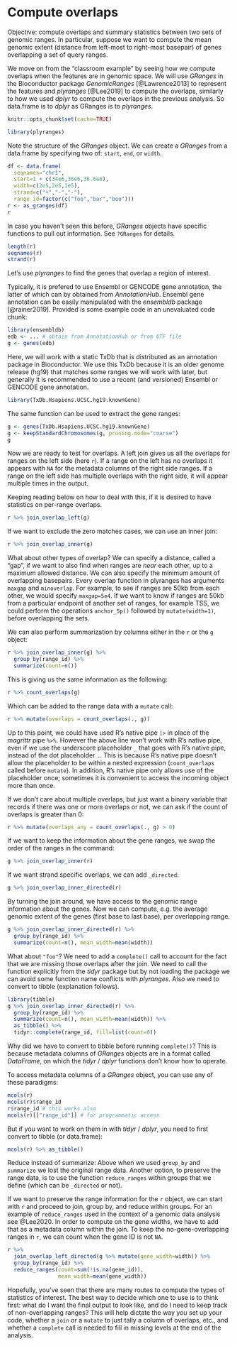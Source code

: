 # Compute overlaps

Objective: compute overlaps and summary statistics between two sets of
genomic ranges. In particular, suppose we want to compute the mean
genomic extent (distance from left-most to right-most basepair) of 
genes overlapping a set of query ranges.

We move on from the "classroom example" by seeing how we compute
overlaps when the features are in genomic space. We will use *GRanges*
in the Bioconductor package *GenomicRanges* [@Lawrence2013]
to represent the features and *plyranges* [@Lee2019]
to compute the overlaps, similarly to how we used
*dplyr* to compute the overlaps in the previous analysis. So
data.frame is to *dplyr* as GRanges is to *plyranges*.

```r
knitr::opts_chunk$set(cache=TRUE)
```

```r
library(plyranges)
```

Note the structure of the *GRanges* object. We can create a *GRanges*
from a data.frame by specifying two of: `start`, `end`, or `width`.

```r
df <- data.frame(
  seqnames="chr1",
  start=1 + c(34e6,36e6,36.6e6),
  width=c(2e5,2e5,1e5),
  strand=c("+","-","-"),
  range_id=factor(c("foo","bar","boo")))
r <- as_granges(df)
r
```

In case you haven't seen this before, *GRanges* objects have specific
functions to pull out information. See `?GRanges` for details.

```r
length(r)
seqnames(r)
strand(r)
```

Let's use *plyranges* to find the genes that overlap a region of
interest.

Typically, it is prefered to use Ensembl or GENCODE gene annotation, 
the latter of which can by obtained from *AnnotationHub*. Ensembl gene
annotation can be easily manipulated with the *ensembldb*
package [@rainer2019].
Provided is some example code in an unevaluated code chunk:

```r
library(ensembldb)
edb <- ... # obtain from AnnotationHub or from GTF file
g <- genes(edb)
```

Here, we will work with a static TxDb that is distributed as an
annotation package in Bioconductor. We use this TxDb because it is
an older genome release (hg19) that matches some ranges we will work
with later, but generally it is recommended to use a recent (and
versioned) Ensembl or GENCODE gene annotation.

```r
library(TxDb.Hsapiens.UCSC.hg19.knownGene)
```

The same function can be used to extract the gene ranges:

```r
g <- genes(TxDb.Hsapiens.UCSC.hg19.knownGene)
g <- keepStandardChromosomes(g, pruning.mode="coarse")
g
```

Now we are ready to test for overlaps. A left join gives us all the
overlaps for ranges on the left side (here `r`). If a range on the
left has no overlaps it appears with `NA` for the metadata columns of
the right side ranges. If a range on the left side has multiple
overlaps with the right side, it will appear multiple times in the
output. 

Keeping reading below on how to deal with this, if it is desired to
have statistics on per-range overlaps.

```r
r %>% join_overlap_left(g)
```

If we want to exclude the zero matches cases, we can use an inner
join:

```r
r %>% join_overlap_inner(g)
```

:::: {.note}
What about other types of overlap?  We can specify a distance, called
a "gap", if we want to also find when ranges are *near* each other, up
to a maximum allowed distance. We can also specify the minimum amount
of overlapping basepairs. Every overlap function in plyranges has
arguments `maxgap` and `minoverlap`. For example, to see if ranges are
50kb from each other, we would specify `maxgap=5e4`. If we want to
know if ranges are 50kb from a particular endpoint of another set of
ranges, for example TSS, we could perform the operations `anchor_5p()`
followed by `mutate(width=1)`, before overlapping the sets.
::::

We can also perform summarization by columns either in the `r` or the
`g` object:

```r
r %>% join_overlap_inner(g) %>%
  group_by(range_id) %>%
  summarize(count=n())
```

This is giving us the same information as the following:

```r
r %>% count_overlaps(g)
```

Which can be added to the range data with a `mutate` call:

```r
r %>% mutate(overlaps = count_overlaps(., g))
```

:::: {.note}
Up to this point, we could have used R's native pipe `|>` in place of
the *magrittr* pipe `%>%`. However the above line won't work with R's
native pipe, even if we use the underscore placeholder `_` that goes
with R's native pipe, instead of the dot placeholder `.`. This is
because R's native pipe doesn't allow the placeholder to be within a
nested expression (`count_overlaps` called before `mutate`). In
addition, R's native pipe only allows use of the placeholder once;
sometimes it is convenient to access the incoming object more than
once.
::::

If we don't care about multiple overlaps, but just want a binary 
variable that records if there was one or more overlaps or not,
we can ask if the count of overlaps is greater than 0:

```r
r %>% mutate(overlaps_any = count_overlaps(., g) > 0)
```

If we want to keep the information about the gene ranges, we swap the
order of the ranges in the command:

```r
g %>% join_overlap_inner(r)
```

If we want strand specific overlaps, we can add `_directed`:

```r
g %>% join_overlap_inner_directed(r)
```

By turning the join around, we have access to the genomic range 
information about the genes. Now we can compute, e.g. the average 
genomic extent of the genes (first base to last base), per overlapping
range.

```r
g %>% join_overlap_inner_directed(r) %>%
  group_by(range_id) %>%
  summarize(count=n(), mean_width=mean(width))
```

What about `"foo"`? We need to add a `complete()` call to account for
the fact that we are missing those overlaps after the join. We need to
call the function explicitly from the *tidyr* package but by not
loading the package we can avoid some function name conflicts with
*plyranges*. Also we need to convert to tibble (explanation
follows).

```r
library(tibble)
g %>% join_overlap_inner_directed(r) %>%
  group_by(range_id) %>%
  summarize(count=n(), mean_width=mean(width)) %>%
  as_tibble() %>%
  tidyr::complete(range_id, fill=list(count=0))
```

Why did we have to convert to tibble before running `complete()`?
This is because metadata columns of *GRanges* objects are in a format
called *DataFrame*, on which the *tidyr* / *dplyr* functions don't
know how to operate. 

To access metadata columns of a *GRanges* object, you can use any
of these paradigms:

```r
mcols(r)
mcols(r)$range_id
r$range_id # this works also
mcols(r)[["range_id"]] # for programmatic access
```

But if you want to work on them in with *tidyr* / *dplyr*, you need to
first convert to tibble (or data.frame):

```r
mcols(r) %>% as_tibble()
```

:::: {.note}
Reduce instead of summarize:
Above when we used `group_by` and `summarize` we lost the original
range data. Another option, to preserve the range data, is to use
the function `reduce_ranges` within groups that we define (which can
be `_directed` or not). 
::::

If we want to preserve the range information
for the `r` object, we can start with `r` and proceed to join, group
by, and reduce within groups.  For an example of `reduce_ranges` used
in the context of a genomic data analysis see @Lee2020.
In order to compute on the gene widths, we have to add that as a
metadata column within the join. To keep the no-gene-overlapping
ranges in `r`, we can count when the gene ID is not `NA`.

```r
r %>%
  join_overlap_left_directed(g %>% mutate(gene_width=width)) %>%
  group_by(range_id) %>%
  reduce_ranges(count=sum(!is.na(gene_id)),
                mean_width=mean(gene_width))
```

Hopefully, you've seen that there are many routes to compute the types
of statistics of interest. The best way to decide which one to use is
to think first: what do I want the final output to look like, and do I
need to keep track of non-overlapping ranges? This will help dictate
the way you set up your code, whether a `join` or a `mutate` to just
tally a column of overlaps, etc., and whether a `complete` call is
needed to fill in missing levels at the end of the analysis.
